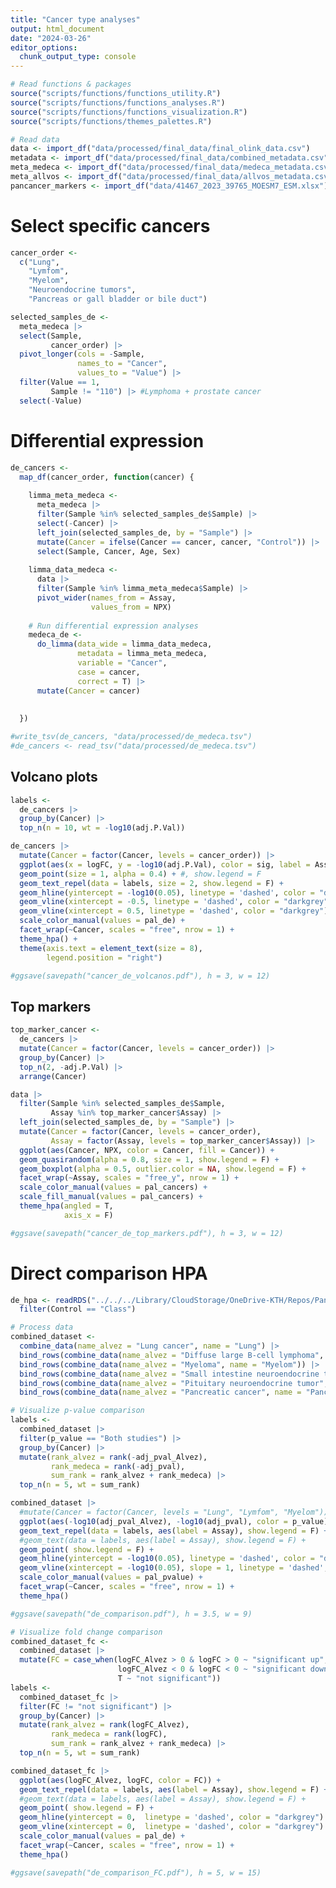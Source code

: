```yaml
---
title: "Cancer type analyses"
output: html_document
date: "2024-03-26"
editor_options: 
  chunk_output_type: console
---
```



```r
# Read functions & packages
source("scripts/functions/functions_utility.R")
source("scripts/functions/functions_analyses.R")
source("scripts/functions/functions_visualization.R")
source("scripts/functions/themes_palettes.R")

# Read data
data <- import_df("data/processed/final_data/final_olink_data.csv")  
metadata <- import_df("data/processed/final_data/combined_metadata.csv")
meta_medeca <- import_df("data/processed/final_data/medeca_metadata.csv")
meta_allvos <- import_df("data/processed/final_data/allvos_metadata.csv")
pancancer_markers <- import_df("data/41467_2023_39765_MOESM7_ESM.xlsx")
```


# Select specific cancers

```r
cancer_order <- 
  c("Lung", 
    "Lymfom", 
    "Myelom", 
    "Neuroendocrine tumors",
    "Pancreas or gall bladder or bile duct")

selected_samples_de <- 
  meta_medeca |> 
  select(Sample, 
         cancer_order) |> 
  pivot_longer(cols = -Sample,
               names_to = "Cancer",
               values_to = "Value") |> 
  filter(Value == 1,
         Sample != "110") |> #Lymphoma + prostate cancer
  select(-Value)
```

# Differential expression

```r
de_cancers <- 
  map_df(cancer_order, function(cancer) {
    
    limma_meta_medeca <- 
      meta_medeca |> 
      filter(Sample %in% selected_samples_de$Sample) |>
      select(-Cancer) |> 
      left_join(selected_samples_de, by = "Sample") |>
      mutate(Cancer = ifelse(Cancer == cancer, cancer, "Control")) |> 
      select(Sample, Cancer, Age, Sex) 
    
    limma_data_medeca <- 
      data |> 
      filter(Sample %in% limma_meta_medeca$Sample) |> 
      pivot_wider(names_from = Assay, 
                  values_from = NPX) 
    
    # Run differential expression analyses
    medeca_de <-
      do_limma(data_wide = limma_data_medeca, 
               metadata = limma_meta_medeca,
               variable = "Cancer", 
               case = cancer,
               correct = T) |> 
      mutate(Cancer = cancer)
    
    
  })

#write_tsv(de_cancers, "data/processed/de_medeca.tsv")
#de_cancers <- read_tsv("data/processed/de_medeca.tsv")
```

## Volcano plots

```r
labels <- 
  de_cancers |>
  group_by(Cancer) |> 
  top_n(n = 10, wt = -log10(adj.P.Val)) 

de_cancers |> 
  mutate(Cancer = factor(Cancer, levels = cancer_order)) |> 
  ggplot(aes(x = logFC, y = -log10(adj.P.Val), color = sig, label = Assay)) +
  geom_point(size = 1, alpha = 0.4) + #, show.legend = F 
  geom_text_repel(data = labels, size = 2, show.legend = F) +
  geom_hline(yintercept = -log10(0.05), linetype = 'dashed', color = "darkgrey") +
  geom_vline(xintercept = -0.5, linetype = 'dashed', color = "darkgrey") +
  geom_vline(xintercept = 0.5, linetype = 'dashed', color = "darkgrey") +
  scale_color_manual(values = pal_de) +
  facet_wrap(~Cancer, scales = "free", nrow = 1) +
  theme_hpa() +
  theme(axis.text = element_text(size = 8),
        legend.position = "right")   

#ggsave(savepath("cancer_de_volcanos.pdf"), h = 3, w = 12)
```


## Top markers


```r
top_marker_cancer <- 
  de_cancers |> 
  mutate(Cancer = factor(Cancer, levels = cancer_order)) |> 
  group_by(Cancer) |> 
  top_n(2, -adj.P.Val) |> 
  arrange(Cancer)

data |> 
  filter(Sample %in% selected_samples_de$Sample,
         Assay %in% top_marker_cancer$Assay) |> 
  left_join(selected_samples_de, by = "Sample") |> 
  mutate(Cancer = factor(Cancer, levels = cancer_order),
         Assay = factor(Assay, levels = top_marker_cancer$Assay)) |> 
  ggplot(aes(Cancer, NPX, color = Cancer, fill = Cancer)) +
  geom_quasirandom(alpha = 0.8, size = 1, show.legend = F) +
  geom_boxplot(alpha = 0.5, outlier.color = NA, show.legend = F) +
  facet_wrap(~Assay, scales = "free_y", nrow = 1) +
  scale_color_manual(values = pal_cancers) +
  scale_fill_manual(values = pal_cancers) +
  theme_hpa(angled = T,
            axis_x = F)

#ggsave(savepath("cancer_de_top_markers.pdf"), h = 3, w = 12)
```

# Direct comparison HPA

```r
de_hpa <- readRDS("../../../Library/CloudStorage/OneDrive-KTH/Repos/Pan-disease-profiling/data/processed/DE_v6/combined_de.rds") |> 
  filter(Control == "Class")

# Process data
combined_dataset <- 
  combine_data(name_alvez = "Lung cancer", name = "Lung") |> 
  bind_rows(combine_data(name_alvez = "Diffuse large B-cell lymphoma", name = "Lymfom")) |> 
  bind_rows(combine_data(name_alvez = "Myeloma", name = "Myelom")) |> 
  bind_rows(combine_data(name_alvez = "Small intestine neuroendocrine tumor", name = "Neuroendocrine tumors")) |> 
  bind_rows(combine_data(name_alvez = "Pituitary neuroendocrine tumor", name = "Neuroendocrine tumors")) |> 
  bind_rows(combine_data(name_alvez = "Pancreatic cancer", name = "Pancreas or gall bladder or bile duct"))

# Visualize p-value comparison
labels <-
  combined_dataset |> 
  filter(p_value == "Both studies") |> 
  group_by(Cancer) |>
  mutate(rank_alvez = rank(-adj_pval_Alvez),
         rank_medeca = rank(-adj_pval),
         sum_rank = rank_alvez + rank_medeca) |> 
  top_n(n = 5, wt = sum_rank)

combined_dataset |> 
  #mutate(Cancer = factor(Cancer, levels = "Lung", "Lymfom", "Myelom")) |>
  ggplot(aes(-log10(adj_pval_Alvez), -log10(adj_pval), color = p_value)) +
  geom_text_repel(data = labels, aes(label = Assay), show.legend = F) +
  #geom_text(data = labels, aes(label = Assay), show.legend = F) +
  geom_point( show.legend = F) +
  geom_hline(yintercept = -log10(0.05), linetype = 'dashed', color = "darkgrey") +
  geom_vline(xintercept = -log10(0.05), slope = 1, linetype = 'dashed', color = "darkgrey") +
  scale_color_manual(values = pal_pvalue) +
  facet_wrap(~Cancer, scales = "free", nrow = 1) +
  theme_hpa()

#ggsave(savepath("de_comparison.pdf"), h = 3.5, w = 9)

# Visualize fold change comparison      
combined_dataset_fc <- 
  combined_dataset |>
  mutate(FC = case_when(logFC_Alvez > 0 & logFC > 0 ~ "significant up",
                        logFC_Alvez < 0 & logFC < 0 ~ "significant down",
                        T ~ "not significant"))
labels <-
  combined_dataset_fc |> 
  filter(FC != "not significant") |> 
  group_by(Cancer) |>
  mutate(rank_alvez = rank(logFC_Alvez),
         rank_medeca = rank(logFC),
         sum_rank = rank_alvez + rank_medeca) |> 
  top_n(n = 5, wt = sum_rank)

combined_dataset_fc |>
  ggplot(aes(logFC_Alvez, logFC, color = FC)) +
  geom_text_repel(data = labels, aes(label = Assay), show.legend = F) +
  #geom_text(data = labels, aes(label = Assay), show.legend = F) +
  geom_point( show.legend = F) +
  geom_hline(yintercept = 0,  linetype = 'dashed', color = "darkgrey") +
  geom_vline(xintercept = 0,  linetype = 'dashed', color = "darkgrey") +
  scale_color_manual(values = pal_de) +
  facet_wrap(~Cancer, scales = "free", nrow = 1) +
  theme_hpa()

#ggsave(savepath("de_comparison_FC.pdf"), h = 5, w = 15)
```
